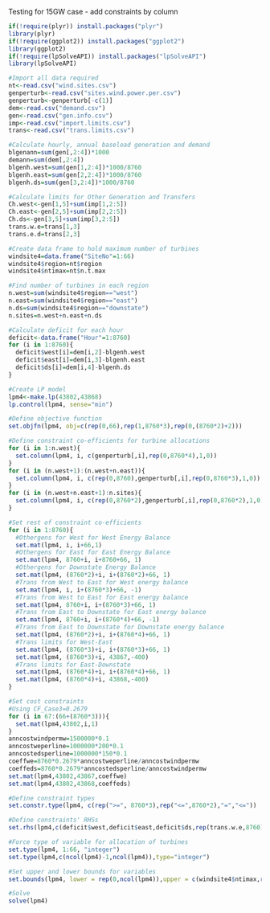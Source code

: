 Testing for 15GW case - add constraints by column
```r
if(!require(plyr)) install.packages("plyr")
library(plyr)
if(!require(ggplot2)) install.packages("ggplot2")
library(ggplot2)
if(!require(lpSolveAPI)) install.packages("lpSolveAPI")
library(lpSolveAPI)

#Import all data required
nt<-read.csv("wind.sites.csv")
genperturb<-read.csv("sites.wind.power.per.csv")
genperturb<-genperturb[-c(1)]
dem<-read.csv("demand.csv")
gen<-read.csv("gen.info.csv")
imp<-read.csv("import.limits.csv")
trans<-read.csv("trans.limits.csv")

#Calculate hourly, annual baseload generation and demand
blgenann=sum(gen[,2:4])*1000
demann=sum(dem[,2:4])
blgenh.west=sum(gen[1,2:4])*1000/8760
blgenh.east=sum(gen[2,2:4])*1000/8760
blgenh.ds=sum(gen[3,2:4])*1000/8760

#Calculate limits for Other Generation and Transfers
Ch.west<-gen[1,5]+sum(imp[1,2:5])
Ch.east<-gen[2,5]+sum(imp[2,2:5])
Ch.ds<-gen[3,5]+sum(imp[3,2:5])
trans.w.e=trans[1,3]
trans.e.d=trans[2,3]

#Create data frame to hold maximum number of turbines
windsite4=data.frame("SiteNo"=1:66)
windsite4$region=nt$region
windsite4$ntimax=nt$n.t.max

#Find number of turbines in each region
n.west=sum(windsite4$region=="west")
n.east=sum(windsite4$region=="east")
n.ds=sum(windsite4$region=="downstate")
n.sites=n.west+n.east+n.ds

#Calculate deficit for each hour
deficit<-data.frame("Hour"=1:8760)
for (i in 1:8760){
  deficit$west[i]=dem[i,2]-blgenh.west
  deficit$east[i]=dem[i,3]-blgenh.east
  deficit$ds[i]=dem[i,4]-blgenh.ds
}

#Create LP model
lpm4<-make.lp(43802,43868)
lp.control(lpm4, sense="min")

#Define objective function
set.objfn(lpm4, obj=c(rep(0,66),rep(1,8760*3),rep(0,(8760*2)+2)))

#Define constraint co-efficients for turbine allocations
for (i in 1:n.west){
  set.column(lpm4, i, c(genperturb[,i],rep(0,8760*4),1,0))
}
for (i in (n.west+1):(n.west+n.east)){
  set.column(lpm4, i, c(rep(0,8760),genperturb[,i],rep(0,8760*3),1,0))
}
for (i in (n.west+n.east+1):n.sites){
  set.column(lpm4, i, c(rep(0,8760*2),genperturb[,i],rep(0,8760*2),1,0))
}

#Set rest of constraint co-efficients
for (i in 1:8760){
  #Othergens for West for West Energy Balance
  set.mat(lpm4, i, i+66,1)
  #Othergens for East for East Energy Balance
  set.mat(lpm4, 8760+i, i+8760+66, 1)
  #Othergens for Downstate Energy Balance
  set.mat(lpm4, (8760*2)+i, i+(8760*2)+66, 1)
  #Trans from West to East for West energy balance
  set.mat(lpm4, i, i+(8760*3)+66, -1)
  #Trans from West to East for East energy balance
  set.mat(lpm4, 8760+i, i+(8760*3)+66, 1)
  #Trans from East to Downstate for East energy balance
  set.mat(lpm4, 8760+i, i+(8760*4)+66, -1)
  #Trans from East to Downstate for Downstate energy balance
  set.mat(lpm4, (8760*2)+i, i+(8760*4)+66, 1)  
  #Trans limits for West-East
  set.mat(lpm4, (8760*3)+i, i+(8760*3)+66, 1)
  set.mat(lpm4, (8760*3)+i, 43867,-400)
  #Trans limits for East-Downstate
  set.mat(lpm4, (8760*4)+i, i+(8760*4)+66, 1)
  set.mat(lpm4, (8760*4)+i, 43868,-400)
}

#Set cost constraints
#Using CF_Case3=0.2679
for (i in 67:(66+(8760*3))){
  set.mat(lpm4,43802,i,1)
}
anncostwindpermw=1500000*0.1
anncostweperline=1000000*200*0.1
anncostedsperline=1000000*150*0.1
coeffwe=8760*0.2679*anncostweperline/anncostwindpermw
coeffeds=8760*0.2679*anncostedsperline/anncostwindpermw
set.mat(lpm4,43802,43867,coeffwe)
set.mat(lpm4,43802,43868,coeffeds)

#Define constraint types
set.constr.type(lpm4, c(rep(">=", 8760*3),rep("<=",8760*2),"=","<="))

#Define constraints' RHSs
set.rhs(lpm4,c(deficit$west,deficit$east,deficit$ds,rep(trans.w.e,8760),rep(trans.e.d,8760),5000, (demann-blgenann-(0.2679*8760*15000))))

#Force type of variable for allocation of turbines
set.type(lpm4, 1:66, "integer")
set.type(lpm4,c(ncol(lpm4)-1,ncol(lpm4)),type="integer")

#Set upper and lower bounds for variables
set.bounds(lpm4, lower = rep(0,ncol(lpm4)),upper = c(windsite4$ntimax,rep(Ch.west,8760),rep(Ch.east,8760),rep(Ch.ds,8760),rep(Inf,8760),rep(Inf,8760),Inf,Inf))

#Solve
solve(lpm4)

```